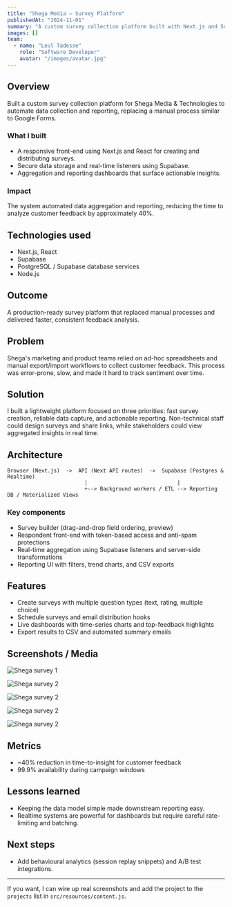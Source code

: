 ```yaml
---
title: "Shega Media — Survey Platform"
publishedAt: "2024-11-01"
summary: "A custom survey collection platform built with Next.js and Supabase to automate feedback collection and reporting."
images: []
team:
  - name: "Leul Tadesse"
    role: "Software Developer"
    avatar: "/images/avatar.jpg"
---
```


## Overview

Built a custom survey collection platform for Shega Media & Technologies to automate data collection and reporting, replacing a manual process similar to Google Forms.

### What I built

- A responsive front-end using Next.js and React for creating and distributing surveys.
- Secure data storage and real-time listeners using Supabase.
- Aggregation and reporting dashboards that surface actionable insights.

### Impact

The system automated data aggregation and reporting, reducing the time to analyze customer feedback by approximately 40%.

## Technologies used

- Next.js, React
- Supabase
- PostgreSQL / Supabase database services
- Node.js

## Outcome

A production-ready survey platform that replaced manual processes and delivered faster, consistent feedback analysis.

## Problem

Shega's marketing and product teams relied on ad-hoc spreadsheets and manual export/import workflows to collect customer feedback. This process was error-prone, slow, and made it hard to track sentiment over time.

## Solution

I built a lightweight platform focused on three priorities: fast survey creation, reliable data capture, and actionable reporting. Non-technical staff could design surveys and share links, while stakeholders could view aggregated insights in real time.

## Architecture

```text
Browser (Next.js)  ->  API (Next API routes)  ->  Supabase (Postgres & Realtime)
                         |                             |
                         +--> Background workers / ETL --> Reporting DB / Materialized Views
```

### Key components
- Survey builder (drag-and-drop field ordering, preview)
- Respondent front-end with token-based access and anti-spam protections
- Real-time aggregation using Supabase listeners and server-side transformations
- Reporting UI with filters, trend charts, and CSV exports

## Features
- Create surveys with multiple question types (text, rating, multiple choice)
- Schedule surveys and email distribution hooks
- Live dashboards with time-series charts and top-feedback highlights
- Export results to CSV and automated summary emails

## Screenshots / Media
![Shega survey 1](/images/projects/shega/survey-1.png)

![Shega survey 2](/images/projects/shega/survey-2.png)

![Shega survey 2](/images/projects/shega/survey-3.png)

![Shega survey 2](/images/projects/shega/survey-4.png)

![Shega survey 2](/images/projects/shega/survey-5.png)

## Metrics
- ~40% reduction in time-to-insight for customer feedback
- 99.9% availability during campaign windows

## Lessons learned
- Keeping the data model simple made downstream reporting easy.
- Realtime systems are powerful for dashboards but require careful rate-limiting and batching.

## Next steps
- Add behavioural analytics (session replay snippets) and A/B test integrations.

---
If you want, I can wire up real screenshots and add the project to the `projects` list in `src/resources/content.js`.
